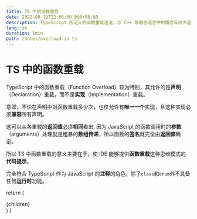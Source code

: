 ```yaml
---
title: TS 中的函数重载
date: 2022-09-12T22:06:00.000+08:00
description: TypeScript 所定义的函数重载语法，与 C++ 等静态语言中的概念有较大差异。
lang: zh
duration: 1min
path: /notes/overload-in-ts
---
```


# TS 中的函数重载

TypeScript 中的函数重载（Function Overload）较为特别，其允许的是**声明**（Declaration）重载，而不是**实现**（Implementation）重载。

意即，不论在声明中对函数重载多少次，也仅允许有**唯一一个**实现，且这种实现必须**兼容**所有声明。

这可以从各重载的**返回值**必须**相同**看出,
因为 JavaScript 的函数调用时的**参数**（arguments）处理就是粗暴的**数组传递**，所以函数的**签名**就完全由**返回值**确定。

所以 TS 中函数重载的意义主要在于，使 IDE 能够提供**函数重载**这种思维模式的**代码提示**。

完全符合 TypeScript 作为 JavaScript 的**注释**的角色，除了`class`和`enum`外不具备任何**运行时**功能。

  return (
    <article className="prose">
      {children}
    </article>
  )
}
